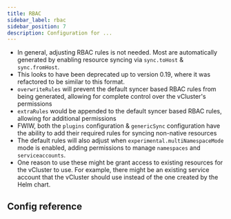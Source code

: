 ```yaml
---
title: RBAC
sidebar_label: rbac
sidebar_position: 7
description: Configuration for ...
---
```



- In general, adjusting RBAC rules is not needed. Most are automatically generated by enabling resource syncing via `sync.toHost` & `sync.fromHost`.
- This looks to have been deprecated up to version 0.19, where it was refactored to be similar to this format.
- `overwriteRules` will prevent the default syncer based RBAC rules from being generated, allowing for complete control over the vCluster's permissions
- `extraRules` would be appended to the default syncer based RBAC rules, allowing for additional permissions
- FWIW, both the `plugins` configuration & `genericSync` configuration have the ability to add their required rules for syncing non-native resources
- The default rules will also adjust when `experimental.multiNamespaceMode` mode is enabled, adding permissions to manage `namespaces` and `serviceaccounts`.
- One reason to use these might be grant access to existing resources for the vCluster to use. For example, there might be an existing service account that the vCluster should use instead of the one created by the Helm chart.

## Config reference

<RBAC/>
